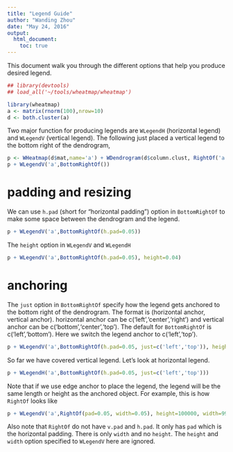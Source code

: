 ```yaml
---
title: "Legend Guide"
author: "Wanding Zhou"
date: "May 24, 2016"
output: 
  html_document:
    toc: true
---
```


This document walk you through the different options that help you produce desired legend.

```r
## library(devtools)
## load_all('~/tools/wheatmap/wheatmap')
```

```r
library(wheatmap)
a <- matrix(rnorm(100),nrow=10)
d <- both.cluster(a)
```

Two major function for producing legends are `WLegendH` (horizontal legend) and `WLegendV` (vertical legend). The following just placed a vertical legend to the bottom right of the dendrogram,
```r
p <- WHeatmap(d$mat,name='a') + WDendrogram(d$column.clust, RightOf('a'), facing = 'left')
p + WLegendV('a',BottomRightOf())
```

# padding and resizing

We can use `h.pad` (short for "horizontal padding") option in `BottomRightOf` to make some space between the dendrogram and the legend.
```r
p + WLegendV('a',BottomRightOf(h.pad=0.05))
```

The `height` option in `WLegendV` and `WLegendH`
```r
p + WLegendV('a',BottomRightOf(h.pad=0.05), height=0.04)
```

# anchoring

The `just` option in `BottomRightOf` specify how the legend gets anchored to the bottom right of the dendrogram. The format is (horizontal anchor, vertical anchor). horizontal anchor can be c('left','center','right') and vertical anchor can be c('bottom','center','top'). The default for `BottomRightOf` is c('left','bottom'). Here we switch the legend anchor to c('left','top').

```r
p + WLegendV('a',BottomRightOf(h.pad=0.05, just=c('left','top')), height=0.02)
```

So far we have covered vertical legend. Let's look at horizontal legend.

```r
p + WLegendH('a',BottomRightOf(h.pad=0.05, just=c('left','top')))
```

Note that if we use edge anchor to place the legend, the legend will be the same length or height as the anchored object. For example, this is how `RightOf` looks like

```r
p + WLegendV('a',RightOf(pad=0.05, width=0.05), height=100000, width=9999)
```

Also note that `RightOf` do not have `v.pad` and `h.pad`. It only has `pad` which is the horizontal padding. There is only `width` and no `height`. The `height` and `width` option specified to `WLegendV` here are ignored.
